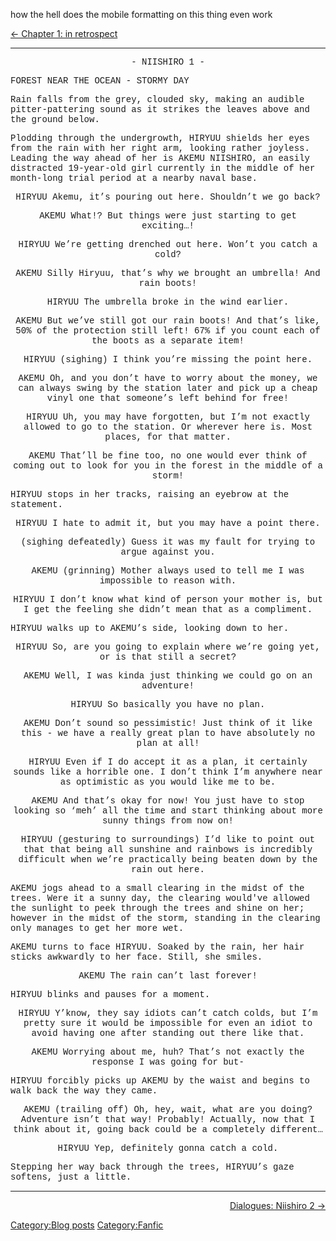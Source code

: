 how the hell does the mobile formatting on this thing even work

[http://kancolle.wikia.com/wiki/User_blog:ToastSoul/Sazanami_gets_drunk ← Chapter 1: in retrospect]

----
<font face="Courier">
<div align="center">- NIISHIRO 1 -</div>


FOREST NEAR THE OCEAN - STORMY DAY

Rain falls from the grey, clouded sky, making an audible pitter-pattering sound as it strikes the leaves above and the ground below.

Plodding through the undergrowth, HIRYUU shields her eyes from the rain with her right arm, looking rather joyless. Leading the way ahead of her is AKEMU NIISHIRO, an easily distracted 19-year-old girl currently in the middle of her month-long trial period at a nearby naval base. 

<div align="center"><poem>

HIRYUU
Akemu, it’s pouring out here. Shouldn’t we go back?

AKEMU
What!? But things were just starting to get exciting…!

HIRYUU
We’re getting drenched out here. Won’t you catch a cold?

AKEMU
Silly Hiryuu, that’s why we brought an umbrella! And rain boots!

HIRYUU
The umbrella broke in the wind earlier.

AKEMU
But we’ve still got our rain boots! And that’s like, 50% of the protection still left! 67% if you count each of the boots as a separate item!

HIRYUU
(sighing)
I think you’re missing the point here.

AKEMU
Oh, and you don’t have to worry about the money, we can always swing by the station later and pick up a cheap vinyl one that someone’s left behind for free!

HIRYUU
Uh, you may have forgotten, but I’m not exactly allowed to go to the station. Or wherever here is. Most places, for that matter.

AKEMU
That’ll be fine too, no one would ever think of coming out to look for you in the forest in the middle of a storm!
</poem>
</div>


HIRYUU stops in her tracks, raising an eyebrow at the statement.

<div align="center">
<poem>

HIRYUU
I hate to admit it, but you may have a point there. 

(sighing defeatedly)
Guess it was my fault for trying to argue against you.

AKEMU
(grinning)
Mother always used to tell me I was impossible to reason with.

HIRYUU
I don’t know what kind of person your mother is, but I get the feeling she didn’t mean that as a compliment.
</poem>
</div>


HIRYUU walks up to AKEMU’s side, looking down to her.

<div align="center"><poem>

HIRYUU
So, are you going to explain where we’re going yet, or is that still a secret?

AKEMU
Well, I was kinda just thinking we could go on an adventure!

HIRYUU
So basically you have no plan.

AKEMU
Don’t sound so pessimistic! Just think of it like this - we have a really great plan to have absolutely no plan at all! 

HIRYUU
Even if I do accept it as a plan, it certainly sounds like a horrible one. I don’t think I’m anywhere near as optimistic as you would like me to be.

AKEMU
And that’s okay for now! You just have to stop looking so ‘meh’ all the time and start thinking about more sunny things from now on!

HIRYUU
(gesturing to surroundings)
I’d like to point out that that being all sunshine and rainbows is incredibly difficult when we’re practically being beaten down by the rain out here.
</poem>
</div>


AKEMU jogs ahead to a small clearing in the midst of the trees. Were it a sunny day, the clearing would've allowed the sunlight to peek through the trees and shine on her; however in the midst of the storm, standing in the clearing only manages to get her more wet.

AKEMU turns to face HIRYUU. Soaked by the rain, her hair sticks awkwardly to her face. Still, she smiles.

<div align="center"><poem>

AKEMU
The rain can’t last forever!
</poem>
</div>


HIRYUU blinks and pauses for a moment.

<div align="center"><poem>

HIRYUU
Y’know, they say idiots can’t catch colds, but I’m pretty sure it would be impossible for even an idiot to avoid having one after standing out there like that.

AKEMU
Worrying about me, huh? That’s not exactly the response I was going for but-
</poem>
</div>


HIRYUU forcibly picks up AKEMU by the waist and begins to walk back the way they came.

<div align="center"><poem>

AKEMU
(trailing off)
Oh, hey, wait, what are you doing? Adventure isn’t that way! Probably! Actually, now that I think about it, going back could be a completely different…

HIRYUU
Yep, definitely gonna catch a cold.
</poem>
</div>


Stepping her way back through the trees, HIRYUU’s gaze softens, just a little.
</font>



----



<div style="text-align: right;"> [http://kancolle.wikia.com/wiki/User_blog:ToastSoul/Dialogues:_Niishiro_2 Dialogues: Niishiro 2 →]
</div>
[[Category:Blog posts]]
[[Category:Fanfic]]